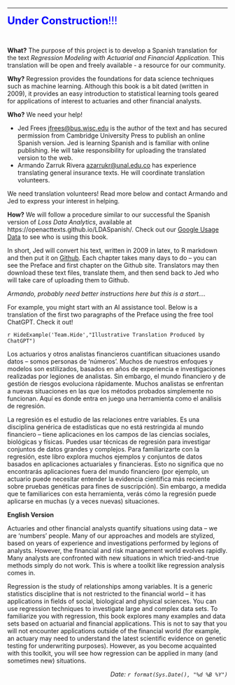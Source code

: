 
<!-- # Preface {-} -->




***
<font color="blue" size="+2">**Under Construction**!!!</font> 


<br>

**What?** The purpose of this project is to develop a Spanish translation for the text *Regression Modeling with Actuarial and Financial Application.* This translation will be open and freely available - a resource for our community. 

**Why?** Regression provides the foundations for data science techniques such as machine learning. Although this book is a bit dated (written in 2009), it provides an easy introduction to statistical learning tools geared for applications of interest to actuaries and other financial analysts.

**Who?** We need your help!

* Jed Frees <jfrees@bus.wisc.edu> is the author of the text and has secured permission from Cambridge University Press to publish an online Spanish version. Jed is learning Spanish and is familiar with online publishing. He will take responsibility for uploading the translated version to the web.
* Armando Zarruk Rivera <azarrukr@unal.edu.co> has experience translating general insurance texts. He will coordinate translation volunteers.

We need translation volunteers! Read more below and contact Armando and Jed to express your interest in helping.

**How?** We will follow a procedure similar to our successful the Spanish version of *Loss Data Analytics*, available at https://openacttexts.github.io/LDASpanish/.
Check out our [Google Usage Data](https://openacttexts.github.io/LDASpanish/) to see who is using this book.

In short, Jed will convert his text, written in 2009 in latex, to R markdown and then put it on [Github](https://github.com/OpenActTextDev/RegressionSpanish). Each chapter takes many days to do -- you can see the Preface and first chapter on the Github site. Translators may then download these text files, translate them, and then send back to Jed who will take care of uploading them to Github. 

*Armando, probably need better instructions here but this is a start....*



For example, you might start with an AI assistance tool. Below is a translation of the first two paragraphs of the Preface using the free tool ChatGPT. Check it out!

`r HideExample('Team.Hide',"Illustrative Translation Produced by ChatGPT")`

Los actuarios y otros analistas financieros cuantifican situaciones usando datos -- somos personas de 'números'. Muchos de nuestros enfoques y modelos son estilizados, basados en años de experiencia e investigaciones realizadas por legiones de analistas. Sin embargo, el mundo financiero y de gestión de riesgos evoluciona rápidamente. Muchos analistas se enfrentan a nuevas situaciones en las que los métodos probados simplemente no funcionan. Aquí es donde entra en juego una herramienta como el análisis de regresión.

La regresión es el estudio de las relaciones entre variables. Es una disciplina genérica de estadísticas que no está restringida al mundo financiero -- tiene aplicaciones en los campos de las ciencias sociales, biológicas y físicas. Puedes usar técnicas de regresión para investigar conjuntos de datos grandes y complejos. Para familiarizarte con la regresión, este libro explora muchos ejemplos y conjuntos de datos basados en aplicaciones actuariales y financieras. Esto no significa que no encontrarás aplicaciones fuera del mundo financiero (por ejemplo, un actuario puede necesitar entender la evidencia científica más reciente sobre pruebas genéticas para fines de suscripción). Sin embargo, a medida que te familiarices con esta herramienta, verás cómo la regresión puede aplicarse en muchas (y a veces nuevas) situaciones.

**English Version**

Actuaries and other financial analysts quantify situations using
data -- we are 'numbers' people. Many of our approaches and models
are stylized, based on years of experience and investigations
performed by legions of analysts. However, the financial and risk
management world evolves rapidly. Many analysts are confronted with
new situations in which tried-and-true methods simply do not work.
This is where a toolkit like regression analysis comes in.

Regression is the study of relationships among variables. It is a
generic statistics discipline that is not restricted to the
financial world -- it has applications in fields of social,
biological and physical sciences. You can use regression techniques
to investigate large and complex data sets. To familiarize you with
regression, this book explores many examples and data sets based on
actuarial and financial applications. This is not to say that you
will not encounter applications outside of the financial world (for
example, an actuary may need to understand the latest scientific
evidence on genetic testing for underwriting purposes). However, as
you become acquainted with this toolkit, you will see how regression
can be applied in many (and sometimes new) situations.


</div>
<p style="text-align:right;">
*Date: `r format(Sys.Date(), "%d %B %Y")`*</p>


